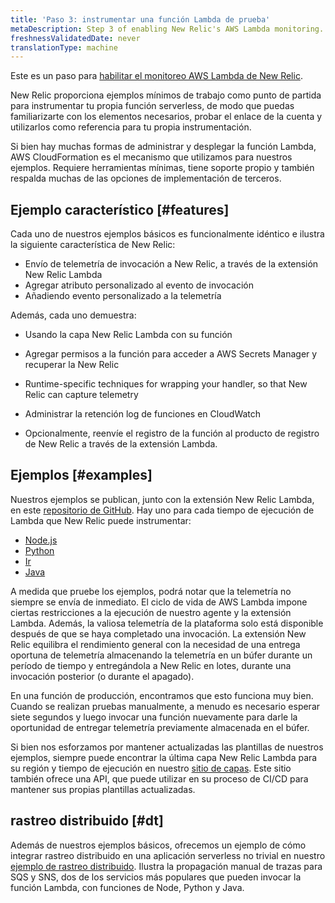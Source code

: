 ```yaml
---
title: 'Paso 3: instrumentar una función Lambda de prueba'
metaDescription: Step 3 of enabling New Relic's AWS Lambda monitoring.
freshnessValidatedDate: never
translationType: machine
---
```


Este es un paso para [habilitar el monitoreo AWS Lambda de New Relic](/docs/serverless-function-monitoring/aws-lambda-monitoring/enable-lambda-monitoring/enable-aws-lambda-monitoring).

New Relic proporciona ejemplos mínimos de trabajo como punto de partida para instrumentar tu propia función serverless, de modo que puedas familiarizarte con los elementos necesarios, probar el enlace de la cuenta y utilizarlos como referencia para tu propia instrumentación.

Si bien hay muchas formas de administrar y desplegar la función Lambda, AWS CloudFormation es el mecanismo que utilizamos para nuestros ejemplos. Requiere herramientas mínimas, tiene soporte propio y también respalda muchas de las opciones de implementación de terceros.

## Ejemplo característico [#features]

Cada uno de nuestros ejemplos básicos es funcionalmente idéntico e ilustra la siguiente característica de New Relic:

* Envío de telemetría de invocación a New Relic, a través de la extensión New Relic Lambda
* Agregar atributo personalizado al evento de invocación
* Añadiendo evento personalizado a la telemetría

Además, cada uno demuestra:

* Usando la capa New Relic Lambda con su función

* Agregar permisos a la función para acceder a AWS Secrets Manager y recuperar la New Relic

  <InlinePopover type="licenseKey"/>

* Runtime-specific techniques for wrapping your handler, so that New Relic can capture telemetry

* Administrar la retención log de funciones en CloudWatch

* Opcionalmente, reenvíe el registro de la función al producto de registro de New Relic a través de la extensión Lambda.

## Ejemplos [#examples]

Nuestros ejemplos se publican, junto con la extensión New Relic Lambda, en este [repositorio de GitHub](https://github.com/newrelic/newrelic-lambda-extension). Hay uno para cada tiempo de ejecución de Lambda que New Relic puede instrumentar:

* [Node.js](https://github.com/newrelic/newrelic-lambda-extension/tree/main/examples/sam/node)
* [Python](https://github.com/newrelic/newrelic-lambda-extension/tree/main/examples/sam/python)
* [Ir](https://github.com/newrelic/newrelic-lambda-extension/tree/main/examples/sam/go)
* [Java](https://github.com/newrelic/newrelic-lambda-extension/tree/main/examples/sam/java)

<Callout variant="tip">
  A medida que pruebe los ejemplos, podrá notar que la telemetría no siempre se envía de inmediato. El ciclo de vida de AWS Lambda impone ciertas restricciones a la ejecución de nuestro agente y la extensión Lambda. Además, la valiosa telemetría de la plataforma solo está disponible después de que se haya completado una invocación. La extensión New Relic equilibra el rendimiento general con la necesidad de una entrega oportuna de telemetría almacenando la telemetría en un búfer durante un período de tiempo y entregándola a New Relic en lotes, durante una invocación posterior (o durante el apagado).

  En una función de producción, encontramos que esto funciona muy bien. Cuando se realizan pruebas manualmente, a menudo es necesario esperar siete segundos y luego invocar una función nuevamente para darle la oportunidad de entregar telemetría previamente almacenada en el búfer.
</Callout>

Si bien nos esforzamos por mantener actualizadas las plantillas de nuestros ejemplos, siempre puede encontrar la última capa New Relic Lambda para su región y tiempo de ejecución en nuestro [sitio de capas](https://layers.newrelic-external.com/). Este sitio también ofrece una API, que puede utilizar en su proceso de CI/CD para mantener sus propias plantillas actualizadas.

## rastreo distribuido [#dt]

Además de nuestros ejemplos básicos, ofrecemos un ejemplo de cómo integrar rastreo distribuido en una aplicación serverless no trivial en nuestro [ejemplo de rastreo distribuido](https://github.com/newrelic/newrelic-lambda-extension/tree/main/examples/sam/distributedtracing). Ilustra la propagación manual de trazas para SQS y SNS, dos de los servicios más populares que pueden invocar la función Lambda, con funciones de Node, Python y Java.

<InstallFeedback/>